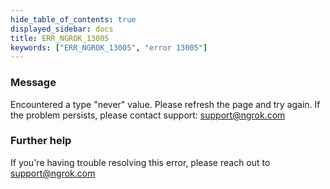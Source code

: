 ```yaml
---
hide_table_of_contents: true
displayed_sidebar: docs
title: ERR_NGROK_13005
keywords: ["ERR_NGROK_13005", "error 13005"]
---
```


### Message

Encountered a type "never" value. Please refresh the page and try again. If the problem persists, please contact support: support@ngrok.com

### Further help

If you're having trouble resolving this error, please reach out to [support@ngrok.com](mailto:support@ngrok.com?subject=Help%20with%20ERR_NGROK_13005)
